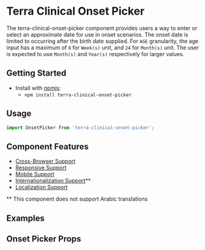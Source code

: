 


<Badge />

# Terra Clinical Onset Picker

The terra-clinical-onset-picker component provides users a way to enter or select an approximate date for use in onset scenarios. The onset date is limited to occurring after the birth date supplied. For `AGE` granularity, the age input has a maximum of `8` for `Week(s)` unit, and `24` for `Month(s)` unit. The user is expected to use `Month(s)` and `Year(s)` respectively for larger values.

## Getting Started

- Install with [npmjs](https://www.npmjs.com):
  - `npm install terra-clinical-onset-picker`

## Usage
```jsx
import OnsetPicker from 'terra-clinical-onset-picker';
```

## Component Features
* [Cross-Browser Support](https://engineering.cerner.com/terra-ui/contributing/terra-ui/component-standards#cross-browser-support)
* [Responsive Support](https://engineering.cerner.com/terra-ui/contributing/terra-ui/component-standards#responsive-support)
* [Mobile Support](https://engineering.cerner.com/terra-ui/contributing/terra-ui/component-standards#mobile-support)
* [Internationalization Support](https://engineering.cerner.com/terra-ui/contributing/terra-ui/component-standards#internationalization-i18n-support)**
* [Localization Support](https://engineering.cerner.com/terra-ui/contributing/terra-ui/component-standards#ltr--rtl-support)

** This component does not support Arabic translations

## Examples
<DefaultOnset title="Default with initialization" />
<HandledOnset title="Onset picker with supplied data and handlers" />
<OnsetWithHiddenLegend title="Onset picker with Hidden legend" />

## Onset Picker Props
<OnsetPickerPropsTable />
